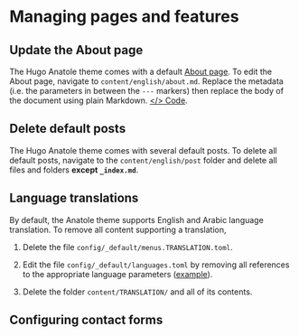 # Managing pages and features {#pages-features}

## Update the About page

The Hugo Anatole theme comes with a default [About page](https://r4sites-anatole-custom.netlify.app/about/). To edit the About page, navigate to `content/english/about.md`. Replace the metadata (i.e. the parameters in between the `---` markers) then replace the body of the document using plain Markdown. [</> Code](https://raw.githubusercontent.com/dannymorris/r4sites-anatole-custom/master/content/english/about.md).

## Delete default posts

The Hugo Anatole theme comes with several default posts. To delete all default posts, navigate to the `content/english/post` folder and delete all files and folders **except `_index.md`**.

## Language translations

By default, the Anatole theme supports English and Arabic language translation. To remove all content supporting a translation, 

1. Delete the file `config/_default/menus.TRANSLATION.toml`.

2. Edit the file `config/_default/languages.toml` by removing all references to the appropriate language parameters ([example](https://github.com/dannymorris/anatole-site/blob/master/config/_default/languages.toml)).

3. Delete the folder `content/TRANSLATION/` and all of its contents.

## Configuring contact forms